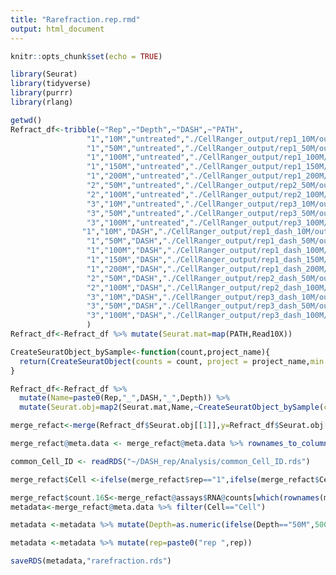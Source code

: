 ```yaml
---
title: "Rarefraction.rep.rmd"
output: html_document
---
```


```r
knitr::opts_chunk$set(echo = TRUE)
```

```r
library(Seurat)
library(tidyverse)
library(purrr)
library(rlang)
```

```r
getwd()
Refract_df<-tribble(~"Rep",~"Depth",~"DASH",~"PATH",
                 "1","10M","untreated","./CellRanger_output/rep1_10M/outs/raw_feature_bc_matrix",
                 "1","50M","untreated","./CellRanger_output/rep1_50M/outs/raw_feature_bc_matrix",
                 "1","100M","untreated","./CellRanger_output/rep1_100M/outs/raw_feature_bc_matrix",
                 "1","150M","untreated","./CellRanger_output/rep1_150M/outs/raw_feature_bc_matrix",
                 "1","200M","untreated","./CellRanger_output/rep1_200M/outs/raw_feature_bc_matrix",                 "2","10M","untreated","./CellRanger_output/rep2_10M/outs/raw_feature_bc_matrix",
                 "2","50M","untreated","./CellRanger_output/rep2_50M/outs/raw_feature_bc_matrix",
                 "2","100M","untreated","./CellRanger_output/rep2_100M/outs/raw_feature_bc_matrix",
                 "3","10M","untreated","./CellRanger_output/rep3_10M/outs/raw_feature_bc_matrix",
                 "3","50M","untreated","./CellRanger_output/rep3_50M/outs/raw_feature_bc_matrix",
                 "3","100M","untreated","./CellRanger_output/rep3_100M/outs/raw_feature_bc_matrix",
                "1","10M","DASH","./CellRanger_output/rep1_dash_10M/outs/raw_feature_bc_matrix",
                 "1","50M","DASH","./CellRanger_output/rep1_dash_50M/outs/raw_feature_bc_matrix",
                 "1","100M","DASH","./CellRanger_output/rep1_dash_100M/outs/raw_feature_bc_matrix",
                 "1","150M","DASH","./CellRanger_output/rep1_dash_150M/outs/raw_feature_bc_matrix",
                 "1","200M","DASH","./CellRanger_output/rep1_dash_200M/outs/raw_feature_bc_matrix",                 "2","10M","DASH","./CellRanger_output/rep2_dash_10M/outs/raw_feature_bc_matrix",
                 "2","50M","DASH","./CellRanger_output/rep2_dash_50M/outs/raw_feature_bc_matrix",
                 "2","100M","DASH","./CellRanger_output/rep2_dash_100M/outs/raw_feature_bc_matrix",
                 "3","10M","DASH","./CellRanger_output/rep3_dash_10M/outs/raw_feature_bc_matrix",
                 "3","50M","DASH","./CellRanger_output/rep3_dash_50M/outs/raw_feature_bc_matrix",
                 "3","100M","DASH","./CellRanger_output/rep3_dash_100M/outs/raw_feature_bc_matrix"
                 )
Refract_df<-Refract_df %>% mutate(Seurat.mat=map(PATH,Read10X))
```

```r
CreateSeuratObject_bySample<-function(count,project_name){
  return(CreateSeuratObject(counts = count, project = project_name,min.features = 200))
}

Refract_df<-Refract_df %>%
  mutate(Name=paste0(Rep,"_",DASH,"_",Depth)) %>% 
  mutate(Seurat.obj=map2(Seurat.mat,Name,~CreateSeuratObject_bySample(count =.x,project_name = .y)))
```

```r
merge_refact<-merge(Refract_df$Seurat.obj[[1]],y=Refract_df$Seurat.obj[2:22],add.cell.ids =Refract_df$Name,project="refreaction")
```

```r
merge_refact@meta.data <- merge_refact@meta.data %>% rownames_to_column(var="ID") %>% separate(ID,into=c("rep","DASH","Depth","Cell_ID"),sep="_") 
```

```r
common_Cell_ID <- readRDS("~/DASH_rep/Analysis/common_Cell_ID.rds")

merge_refact$Cell <-ifelse(merge_refact$rep=="1",ifelse(merge_refact$Cell_ID%in%common_Cell_ID[[1]],"Cell","Non-cell"),ifelse(merge_refact$rep=="2",ifelse(merge_refact$Cell_ID%in%common_Cell_ID[[2]],"Cell","Non-cell"),ifelse(merge_refact$rep=="3",ifelse(merge_refact$Cell_ID%in%common_Cell_ID[[3]],"Cell","Non-cell"),"NULL")))

```

```r
merge_refact$count.16S<-merge_refact@assays$RNA@counts[which(rownames(merge_refact@assays$RNA@counts)=="16S-rRNA"),]
metadata<-merge_refact@meta.data %>% filter(Cell=="Cell")
```

```r
metadata <-metadata %>% mutate(Depth=as.numeric(ifelse(Depth=="50M",50000000,ifelse(Depth=="100M",100000000,ifelse(Depth=="150M",150000000,ifelse(Depth=="200M",200000000,ifelse(Depth=="10M",10000000,Depth)))))))
```

```r
metadata <-metadata %>% mutate(rep=paste0("rep ",rep))
```

```r
saveRDS(metadata,"rarefraction.rds")
```

